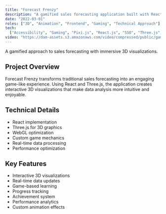 ```yaml
---
title: "Forecast Frenzy"
description: "A gamified sales forecasting application built with React and Three.js, featuring interactive 3D visualizations and real-time data updates."
date: "2022-03-01"
roles: ["3D", "Animation", "Frontend", "Gaming", "Technical Approach"]
tech:
  ["Accessibility", "Gaming", "Pixi.js", "React.js", "SSO", "Three.js", "WebGL"]
video: "https://dam-assets.s3.amazonaws.com/video/compressed/public/games-01.mp4"
---
```


A gamified approach to sales forecasting with immersive 3D visualizations.

## Project Overview

Forecast Frenzy transforms traditional sales forecasting into an engaging game-like experience. Using React and Three.js, the application creates interactive 3D visualizations that make data analysis more intuitive and enjoyable.

## Technical Details

- React implementation
- Three.js for 3D graphics
- WebGL optimization
- Custom game mechanics
- Real-time data processing
- Performance optimization

## Key Features

- Interactive 3D visualizations
- Real-time data updates
- Game-based learning
- Progress tracking
- Achievement system
- Performance analytics
- Custom animation effects
